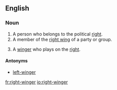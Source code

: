 ==English==

===Noun===
{{en-noun}}

#A person who belongs to the political [[right]].
#A member of the [[right wing]] of a party or group.
# {{sports}} A [[winger]] who plays on the [[right]].

====Antonyms====
*[[left-winger]]

[[fr:right-winger]]
[[io:right-winger]]